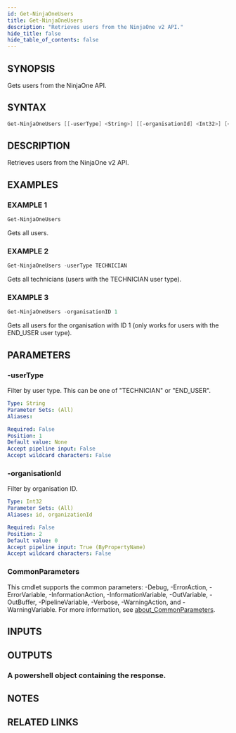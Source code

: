 ```yaml
---
id: Get-NinjaOneUsers
title: Get-NinjaOneUsers
description: "Retrieves users from the NinjaOne v2 API."
hide_title: false
hide_table_of_contents: false
---
```


## SYNOPSIS

Gets users from the NinjaOne API.

## SYNTAX

```powershell
Get-NinjaOneUsers [[-userType] <String>] [[-organisationId] <Int32>] [<CommonParameters>]
```

## DESCRIPTION

Retrieves users from the NinjaOne v2 API.

## EXAMPLES

### EXAMPLE 1

```powershell
Get-NinjaOneUsers
```

Gets all users.

### EXAMPLE 2

```powershell
Get-NinjaOneUsers -userType TECHNICIAN
```

Gets all technicians (users with the TECHNICIAN user type).

### EXAMPLE 3

```powershell
Get-NinjaOneUsers -organisationID 1
```

Gets all users for the organisation with ID 1 (only works for users with the END_USER user type).

## PARAMETERS

### -userType

Filter by user type.
This can be one of "TECHNICIAN" or "END_USER".

```yaml
Type: String
Parameter Sets: (All)
Aliases:

Required: False
Position: 1
Default value: None
Accept pipeline input: False
Accept wildcard characters: False
```

### -organisationId

Filter by organisation ID.

```yaml
Type: Int32
Parameter Sets: (All)
Aliases: id, organizationId

Required: False
Position: 2
Default value: 0
Accept pipeline input: True (ByPropertyName)
Accept wildcard characters: False
```

### CommonParameters

This cmdlet supports the common parameters: -Debug, -ErrorAction, -ErrorVariable, -InformationAction, -InformationVariable, -OutVariable, -OutBuffer, -PipelineVariable, -Verbose, -WarningAction, and -WarningVariable. For more information, see [about_CommonParameters](http://go.microsoft.com/fwlink/?LinkID=113216).

## INPUTS

## OUTPUTS

### A powershell object containing the response.

## NOTES

## RELATED LINKS
